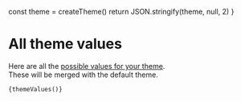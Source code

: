
  const theme = createTheme()
  return JSON.stringify(theme, null, 2)
}

# All theme values

Here are all the [possible values for your theme](https://github.com/WTTJ/welcome-ui/blob/master/packages/Core/theme/core.js).<br />These will be merged with the default theme.

<code language="json">{themeValues()}</code>
